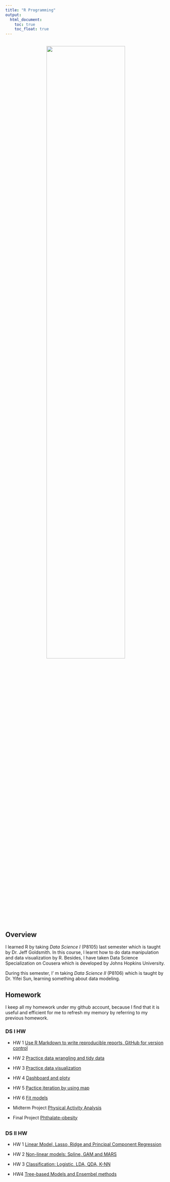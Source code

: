 ```yaml
---
title: "R Programming"
output:
  html_document: 
    toc: true
    toc_float: true
---
```

<div style="margin-bottom:30px;">    
</div>


<center>
<img src="png/data_pipeline.png" style="width:70%">
</center>

## Overview
I learned R by taking *Data Science I* (P8105)  last semester which is taught by Dr. Jeff Goldsmith. In this course, I learnt how to do data manipulation and data visualization by R. Besides, I have taken Data Science Specialization on Cousera which is developed by Johns Hopkins University.

During this semester, I' m taking *Data Science II* (P8106) which is taught by Dr. Yifei Sun, learning something about data modeling.
<div style="margin-bottom:30px;">    
</div>

## Homework
I keep all my homework under my github account, because I find that it is useful and efficient for me to refresh my memory by referring to my previous homework.

<div style="margin-bottom:20px;">    
</div>

### DS I HW
* HW 1 
[Use R Markdown to write reproducible reports, GitHub for version control](https://github.com/Lujun1995/p8105_hw1_jl5297/blob/master/p8105_hw1_jl5297.md)

* HW 2
[Practice data wrangling and tidy data](https://github.com/Lujun1995/p8105_hw2_jl5297/blob/master/p8105_hw2_jl5297.md)

* HW 3
[Practice data visualization](https://github.com/Lujun1995/p8105_hw3_jl5297/blob/master/p8105_hw3_jl5297.md)
    
* HW 4
[Dashboard and ploty](https://github.com/Lujun1995/p8105_hw4_jl5297)

* HW 5
[Pactice iteration by using map](https://github.com/Lujun1995/p8105_hw5_jl5297/blob/master/p8105_hw5_jl5297.md)
    
* HW 6
[Fit models](https://github.com/Lujun1995/p8105_hw6_jl5297/blob/master/p8105_hw6_jl5297.md)

* Midterm Project
[Physical Activity Analysis](https://github.com/Lujun1995/p8105_mtp_jl5297/blob/master/p8105_mtp_jl5297.md)

* Final Project
[Phthalate-obesity](https://hh2767.github.io/p8105_final.github.io/index.html)

<div style="margin-bottom:30px;">    
</div>

### DS II HW
* HW 1
[Linear Model, Lasso, Ridge and Principal Component Regression](https://github.com/Lujun1995/DS_HW1_LinearRegression/blob/master/HW1.md)

* HW 2
[Non-linear models: Spline, GAM and MARS](https://github.com/Lujun1995/DS_HW2_Nonlinear/blob/master/HW2.md)

* HW 3
[Classification: Logistic, LDA, QDA, K-NN](https://github.com/Lujun1995/DS_HW3_Classification/blob/master/HW3.md)

* HW4
[Tree-based Models and Ensembel methods](https://github.com/Lujun1995/DS_HW4_TreeBased)


